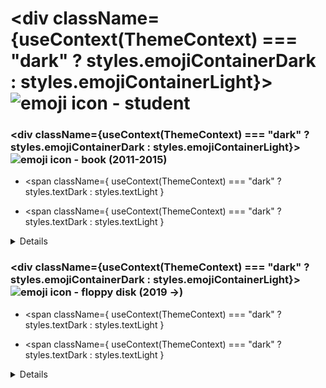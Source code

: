 


<div>

<div>

# <div className={useContext(ThemeContext) === "dark" ? styles.emojiContainerDark : styles.emojiContainerLight}><FormattedMessage id="study" /> <Image src='/emojis/study.svg' alt='emoji icon - student' width={36} height={36}/></div>

<div>

### <div className={useContext(ThemeContext) === "dark" ? styles.emojiContainerDark : styles.emojiContainerLight}><Image src='/emojis/book.svg' alt='emoji icon - book' width={24} height={24}/> <FormattedMessage id="unihelsinki" /> (2011-2015)</div>

- <span
    className={
      useContext(ThemeContext) === "dark" ? styles.textDark : styles.textLight
    }
  >
    <FormattedMessage id="russianStudies" />
  </span>
- <span
    className={
      useContext(ThemeContext) === "dark" ? styles.textDark : styles.textLight
    }
  >
    <FormattedMessage id="unihelGraduated" />
  </span>

<Details
  title="The Master's Thesis"
  text="Name"
  link="Link"
  theme={useContext(ThemeContext)}
/>

<HelsinkiProgress />

</div>

<div>

### <div className={useContext(ThemeContext) === "dark" ? styles.emojiContainerDark : styles.emojiContainerLight}><Image data-theme={useContext(ThemeContext)} src='/emojis/floppy.svg' alt='emoji icon - floppy disk' width={24} height={24}/> <FormattedMessage id="lab" /> (2019 →)</div>

- <span
    className={
      useContext(ThemeContext) === "dark" ? styles.textDark : styles.textLight
    }
  >
    <FormattedMessage id="computerScience" />
  </span>
- <span
    className={
      useContext(ThemeContext) === "dark" ? styles.textDark : styles.textLight
    }
  >
    <FormattedMessage id="labStudies" />
  </span>

<Details
  title="Description"
  text="Name"
  link="Link"
  theme={useContext(ThemeContext)}
/>

<LabProgress />

</div>

</div>

<div>

# <div className={useContext(ThemeContext) === "dark" ? styles.emojiContainerDark : styles.emojiContainerLight}><FormattedMessage id="coursesAndCertificates" /> <Image src='/emojis/writing.svg' alt='emoji icon - writing hand' width={36} height={36}/></div>

<div>

### <div className={useContext(ThemeContext) === "dark" ? styles.emojiContainerDark : styles.emojiContainerLight}><Image data-theme={useContext(ThemeContext)} src='/emojis/comet.svg' alt='emoji icon - comet' width={24} height={24}/> <FormattedMessage id="courses" /></div>

- [Frontend Masters](https://github.com/villivald/frontendmasters)
- [Coursera](https://www.coursera.org/account/accomplishments/certificate/XXH88UHKWCNW)
- Other

</div>

<div>

### <div className={useContext(ThemeContext) === "dark" ? styles.emojiContainerDark : styles.emojiContainerLight}><Image src='/emojis/fire.svg' alt='emoji icon - fire' width={24} height={24}/> <FormattedMessage id="certificates" /></div>

- [TypeScript](https://www.udemy.com/certificate/UC-5abfefff-c2bc-491a-8d81-8610171f981c/)
- [freeCodeCamp](https://www.freecodecamp.org/villivald)
- Other

</div>

</div>

</div>
